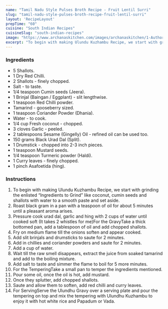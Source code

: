 ---
name: "Tamil Nadu Style Pulses Broth Recipe - Fruit Lentil Surri"
slug: "tamil-nadu-style-pulses-broth-recipe-fruit-lentil-surri"
layout: 'RecipeLayout'
prepTime: "60"
cuisine: "South Indian Recipes"
cuisineSlug: "south-indian-recipes"
image: "https://www.archanaskitchen.com/images/archanaskitchen/1-Author/punitha_josephine/Ulunthangulambu_Black_Lentil_Curry.jpg"
excerpt: "To begin with making Ulundu Kuzhambu Recipe, we start with grinding the enlisted “Ingredients to Grind” like coconut, cumin seeds and shallots with water to a smooth paste and set aside"
---

### Ingredients

- 5 Shallots.
- 1 Dry Red Chilli.
- 2 Shallots - finely chopped.
- Salt - to taste.
- 1/4 teaspoon Cumin seeds (Jeera).
- 1 Brinjal (Baingan / Eggplant) - slit lengthwise.
- 1 teaspoon Red Chilli powder.
- Tamarind - gooseberry sized.
- 1 teaspoon Coriander Powder (Dhania).
- Water - to cook.
- 1/4 cup Fresh coconut - chopped.
- 3 cloves Garlic - peeled.
- 2 tablespoons Sesame (Gingelly) Oil - refined oil can be used too.
- 150 grams Black Urad Dal (Split).
- 1 Drumstick - chopped into 2-3 inch pieces.
- 1 teaspoon Mustard seeds.
- 1/4 teaspoon Turmeric powder (Haldi).
- 1 Curry leaves - finely chopped.
- 1 pinch Asafoetida (hing).

### Instructions

1. To begin with making Ulundu Kuzhambu Recipe, we start with grinding the enlisted “Ingredients to Grind” like coconut, cumin seeds and shallots with water to a smooth paste and set aside.
1. Roast black gram in a pan with a teaspoon of oil for about 5 minutes until a pleasant aroma arises.
1. Pressure cook urad dal, garlic and hing with 2 cups of water until cooked soft (It takes 2 whistles for me)For the GravyTake a thick bottomed pan, add a tablespoon of oil and add chopped shallots.
1. Fry on medium flame till the onions soften and appear cooked.
1. Add slit brinjals and drumsticks to saute for 2 minutes.
1. Add in chillies and coriander powders and saute for 2 minutes.
1. Add a cup of water.
1. Wait till the raw smell disappears, extract the juice from soaked tamarind and add to the boiling mixture.
1. Add salt to taste and simmer the flame to boil for 5 more minutes.
1. For the TemperingTake a small pan to temper the ingredients mentioned.
1. Pour some oil, once the oil is hot, add mustard.
1. Once they splutter, add chopped shallots.
1. Saute and allow them to soften, add red chilli and curry leaves.
1. For ServingServe the Ulundhu Gravy over a serving plate and pour the tempering on top and mix the tempering with Ulundhu Kuzhambu to enjoy it with hot white rice and Papadum or Vada.
